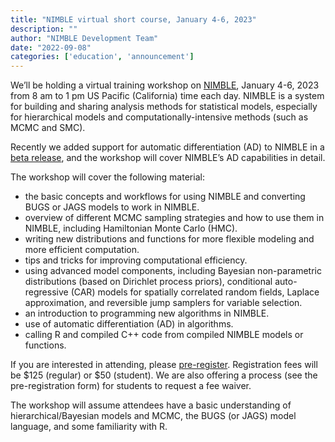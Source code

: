 ```yaml
---
title: "NIMBLE virtual short course, January 4-6, 2023"
description: ""
author: "NIMBLE Development Team"
date: "2022-09-08"
categories: ['education', 'announcement']
---
```


We’ll be holding a virtual training workshop on [NIMBLE](http://r-nimble.org/), January 4-6, 2023 from 8 am to 1 pm US Pacific (California) time each day. NIMBLE is a system for building and sharing analysis methods for statistical models, especially for hierarchical models and computationally-intensive methods (such as MCMC and SMC).

Recently we added support for automatic differentiation (AD) to NIMBLE in a [beta release](https://r-nimble.org/beta-version-of-nimble-with-automatic-differentiation-including-hmc-sampling-and-laplace-approximation), and the workshop will cover NIMBLE’s AD capabilities in detail.

The workshop will cover the following material:

  * the basic concepts and workflows for using NIMBLE and converting BUGS or JAGS models to work in NIMBLE.
  * overview of different MCMC sampling strategies and how to use them in NIMBLE, including Hamiltonian Monte Carlo (HMC).
  * writing new distributions and functions for more flexible modeling and more efficient computation.
  * tips and tricks for improving computational efficiency.
  * using advanced model components, including Bayesian non-parametric distributions (based on Dirichlet process priors), conditional auto-regressive (CAR) models for spatially correlated random fields, Laplace approximation, and reversible jump samplers for variable selection.
  * an introduction to programming new algorithms in NIMBLE.
  * use of automatic differentiation (AD) in algorithms.
  * calling R and compiled C++ code from compiled NIMBLE models or functions.

If you are interested in attending, please [pre-register](https://forms.gle/8NuUcDJtMUGxCHv78). Registration fees will be $125 (regular) or $50 (student). We are also offering a process (see the pre-registration form) for students to request a fee waiver.

The workshop will assume attendees have a basic understanding of hierarchical/Bayesian models and MCMC, the BUGS (or JAGS) model language, and some familiarity with R.


